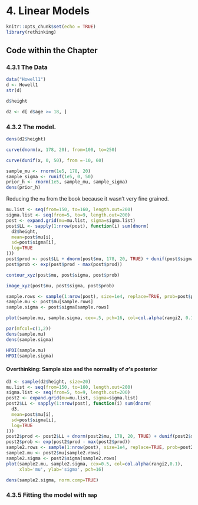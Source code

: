 # 4. Linear Models {-}
```r
knitr::opts_chunk$set(echo = TRUE)
library(rethinking)
```

## Code within the Chapter {-}

### 4.3.1 The Data {-}
```r
data("Howell1")
d <- Howell1
str(d)
```

```r
d$height
```

```r
d2 <- d[ d$age >= 18, ]
```

### 4.3.2 The model. {-}

```r
dens(d2$height)
```

```r
curve(dnorm(x, 178, 20), from=100, to=250)
```

```r
curve(dunif(x, 0, 50), from =-10, 60)
```

```r
sample_mu <- rnorm(1e5, 178, 20)
sample_sigma <- runif(1e5, 0, 50)
prior_h <- rnorm(1e5, sample_mu, sample_sigma)
dens(prior_h)
```
Reducing the `mu` from the book because it wasn't very fine grained.
```r
mu.list <- seq(from=150, to=160, length.out=200)
sigma.list <- seq(from=5, to=9, length.out=200)
post <- expand.grid(mu=mu.list, sigma=sigma.list)
post$LL <- sapply(1:nrow(post), function(i) sum(dnorm(
  d2$height, 
  mean=post$mu[i],
  sd=post$sigma[i],
  log=TRUE
)))
post$prod <- post$LL + dnorm(post$mu, 178, 20, TRUE) + dunif(post$sigma, 0, 50, TRUE)
post$prob <- exp(post$prod - max(post$prod))
```

```r
contour_xyz(post$mu, post$sigma, post$prob)
```
```r
image_xyz(post$mu, post$sigma, post$prob)
```
```r
sample.rows <- sample(1:nrow(post), size=1e4, replace=TRUE, prob=post$prob)
sample.mu <- post$mu[sample.rows]
sample.sigma <- post$sigma[sample.rows]
```

```r
plot(sample.mu, sample.sigma, cex=.5, pch=16, col=col.alpha(rangi2, 0.1))
```

```r
par(mfcol=c(1,2))
dens(sample.mu)
dens(sample.sigma)
```
```r
HPDI(sample.mu)
HPDI(sample.sigma)
```
#### Overthinking: Sample size and the normality of $\sigma$'s posterior {-}
```r
d3 <- sample(d2$height, size=20)
mu.list <- seq(from=150, to=160, length.out=200)
sigma.list <- seq(from=5, to=9, length.out=200)
post2 <- expand.grid(mu=mu.list, sigma=sigma.list)
post2$LL <- sapply(1:nrow(post), function(i) sum(dnorm(
  d3, 
  mean=post$mu[i],
  sd=post$sigma[i],
  log=TRUE
)))
post2$prod <- post2$LL + dnorm(post2$mu, 178, 20, TRUE) + dunif(post2$sigma, 0, 50, TRUE)
post2$prob <- exp(post2$prod - max(post2$prod))
sample2.rows <- sample(1:nrow(post), size=1e4, replace=TRUE, prob=post2$prob)
sample2.mu <- post2$mu[sample2.rows]
sample2.sigma <- post2$sigma[sample2.rows]
plot(sample2.mu, sample2.sigma, cex=0.5, col=col.alpha(rangi2,0.1),
     xlab='mu', ylab='sigma', pch=16)
```

```r
dens(sample2.sigma, norm.comp=TRUE)
```

### 4.3.5 Fitting the model with `map` {-}
